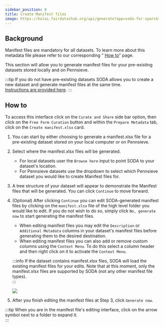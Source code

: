 ```yaml
---
sidebar_position: 8
title: Create Manifest files
image: https://kalai.fairdataihub.org/api/generate?app=soda-for-sparc&title=Create%20Manifest%20Files&description=Prepare%20Metadata&org=fairdataihub
---
```


## Background

Manifest files are mandatory for all datasets. To learn more about this metadata file please refer to our corresponding "
[How to](../../how-to/how-to-structure-the-manifest-metadata-file)" page.

This section will allow you to generate manifest files for your pre-existing datasets stored locally and on Pennsieve.

:::tip
If you do not have pre-existing datasets SODA allows you to create a new dataset and generate manifest files at the same time.  
[Instructions are provided here](../prepare-dataset/organize-dataset).
:::

## How to

To access this interface click on the `Curate and Share` side bar option, then click on the `Free Form Curation` button and within the `Prepare Metadata` tab,
click on the `Create manifest.xlsx` card.

1. You can start by either choosing to generate a manifest.xlsx file for a pre-existing dataset stored on your local computer or on Pennsieve.

2. Select where the manifest.xlsx files will be generated.

   - For local datasets user the `Browse here` input to point SODA to your dataset's location.
     <!-- ![](https://github.com/fairdataihub/SODA-for-SPARC/raw/main/docs/documentation/Prepare-metadata/Manifest/manifest-local.JPG?raw=true) -->
   - For Pennsieve datasets use the dropdown to select which Pennsieve dataset you would like to create Manifest files for.
     <!-- ![](https://github.com/fairdataihub/SODA-for-SPARC/raw/main/docs/documentation/Prepare-metadata/Manifest/manifest-pennsieve.JPG?raw=true) -->

3. A tree structure of your dataset will appear to demonstrate the Manifest files that will be generated. You can click `Continue` to move forward.

4. (Optional) After clicking `Continue` you can edit SODA-generated manifest files by clicking on the `manifest.xlsx` file of the high level folder you would like to edit. If you do not wish to do so, simply click `No, generate now` to start generating the manifest files.

   - When editing manifest files you may edit the `Description` or `Additional Metadata` columns in your dataset's manifest files before generating them to the desired destination.
   - When editing manifest files you can also add or remove custom columns using the `Context Menu`. To do this select a column header and then right click on it to activate the `Context Menu`.

   :::info
   If the dataset contains manifest.xlsx files, SODA will load the existing manifest files for your edits. Note that at this moment, only the manifest.xlsx files are supported by SODA (not any other manifest file types).  
   :::

   ![](https://github.com/fairdataihub/SODA-for-SPARC/raw/main/docs/documentation/Prepare-metadata/Manifest/manifest-editor-context-menu.png?raw=true)

5. After you finish editing the manifest files at Step 3, click `Generate now`.

<!-- <video
   controls
   autoPlay
   loop
   width="100%"
   src="https://github.com/fairdataihub/SODA-for-SPARC/raw/main/docs/documentation/Videos/manifest.mp4"
/> -->

:::tip
When you are in the manifest file's editing interface, click on the arrow symbol next to a folder to expand it.  
:::


<PageFeedback />
